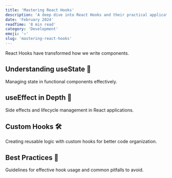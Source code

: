 ```yaml
---
title: 'Mastering React Hooks'
description: 'A deep dive into React Hooks and their practical applications.'
date: 'February 2024'
readTime: '8 min read'
category: 'Development'
emoji: '⚛️'
slug: 'mastering-react-hooks'
---
```


React Hooks have transformed how we write components.

## Understanding useState 🔄

Managing state in functional components effectively.

## useEffect in Depth 🎯

Side effects and lifecycle management in React applications.

## Custom Hooks 🛠️

Creating reusable logic with custom hooks for better code organization.

## Best Practices 📝

Guidelines for effective hook usage and common pitfalls to avoid.
